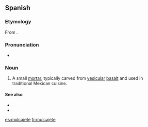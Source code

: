 ==Spanish==

===Etymology===
From {{etyl|nci|es}} {{term|molcaxitl|lang=nci}}.

===Pronunciation===
* {{IPA|/mo̞lkaˈxe̞te̞/|lang=es}}

{{wikipedia|lang=es}}
===Noun===
{{es-noun|m}}

# {{context|Mexico|lang=es}} A small [[mortar]], typically carved from [[vesicular]] [[basalt]] and used in traditional Mexican cuisine. 

====See also====
* {{l|es|mortero|g=m}}
* {{l|es|tejolote|g=m}}

[[es:molcajete]]
[[fr:molcajete]]